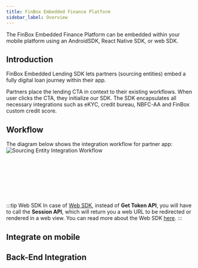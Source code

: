 ```yaml
---
title: FinBox Embedded Finance Platform
sidebar_label: Overview
--- 
```




The FinBox Embedded Finance Platform can be embedded within your mobile platform using an AndroidSDK, React Native SDK, or web SDK.

## Introduction

FinBox Embedded Lending SDK lets partners (sourcing entities) embed a fully digital loan journey within their app.

Partners place the lending CTA in context to their existing workflows. When user clicks the CTA, they initialize our SDK. The SDK encapsulates all necessary integrations such as eKYC, credit bureau, NBFC-AA and FinBox custom credit score.

## Workflow
The diagram below shows the integration workflow for partner app:
<img src="https://finbox-cdn.s3.ap-south-1.amazonaws.com/docs/assets/ill_sourcing_entity_flow.png" alt="Sourcing Entity Integration Workflow" />

<div>
<br></br>
<br></br>
<br></br>
</div>

:::tip Web SDK
In case of [Web SDK](/middleware/web-sdk.html), instead of **Get Token API**, you will have to call the **Session API**, which will return you a web URL to be redirected or rendered in a web view. You can read more about the Web SDK [here](/middleware/web-sdk.html).
:::



## Integrate on mobile

<div class="row">

 <div class="col">
     <RedisCard 
        title="Android SDK" 
        imgPath="recloud.png"
        img="/src/public/Android.png"
        description="Create database using Redis Enterprise Cloud" 
        preview="recloud.png"
        page="/create/rediscloud"
        />
 </div>


 <div class="col">
    <RedisCard 
        title="React Native" 
        img="/src/public/React.png"
        description="Create Redis database on Heroku" 
        page="/create/heroku"
        />
 </div>


 <div class="col">
    <RedisCard 
        title="Javascript SDK" 
        img="/src/public/JS.png"
        description="Create Redis database on Azure Cache" 
        page="/create/azure"
        />
 </div>
</div>



## Back-End Integration

<div class="row">

 <div class="col">
    <RedisCard 
        title="Rest APIs" 
        description="Create Redis database on Azure Cache" 
        page="/create/azure"
        />
 </div>
 </div>